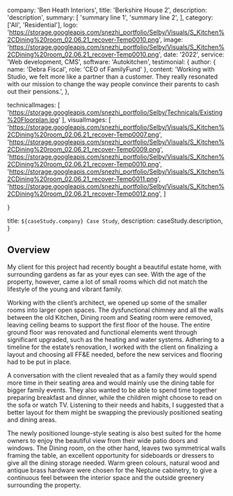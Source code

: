 
  company: 'Ben Heath Interiors',
  title: 'Berkshire House 2',
  description:
    'description',
  summary: [
    'summary line 1',
    'summary line 2',
  ],
  category: ['All', 'Residential'],
  logo: 'https://storage.googleapis.com/snezhi_portfolio/Selby/Visuals/S_Kitchen%2CDining%20room_02.06.21_recover-Temp0010.png',
  image: 'https://storage.googleapis.com/snezhi_portfolio/Selby/Visuals/S_Kitchen%2CDining%20room_02.06.21_recover-Temp0010.png',
  date: '2022',
  service: 'Web development, CMS',
  software: 'Autokitchen',
  testimonial: {
    author: { name: 'Debra Fiscal', role: 'CEO of FamilyFund' },
    content:
      'Working with Studio, we felt more like a partner than a customer. They really resonated with our mission to change the way people convince their parents to cash out their pensions.',
  },

  technicalImages: [
    'https://storage.googleapis.com/snezhi_portfolio/Selby/Technicals/Existing%20Floorplan.jpg'
  ],
  visualImages: [
    'https://storage.googleapis.com/snezhi_portfolio/Selby/Visuals/S_Kitchen%2CDining%20room_02.06.21_recover-Temp0007.png',
    'https://storage.googleapis.com/snezhi_portfolio/Selby/Visuals/S_Kitchen%2CDining%20room_02.06.21_recover-Temp0009.png',
    'https://storage.googleapis.com/snezhi_portfolio/Selby/Visuals/S_Kitchen%2CDining%20room_02.06.21_recover-Temp0010.png',
    'https://storage.googleapis.com/snezhi_portfolio/Selby/Visuals/S_Kitchen%2CDining%20room_02.06.21_recover-Temp0011.png',
    'https://storage.googleapis.com/snezhi_portfolio/Selby/Visuals/S_Kitchen%2CDining%20room_02.06.21_recover-Temp0012.png',
  ]

}

  title: `${caseStudy.company} Case Study`,
  description: caseStudy.description,
}

## Overview


My client for this project had recently bought a beautiful estate home, with surrounding gardens as far as your eyes can see. With the age of the property, however, came a lot of small rooms which did not match the lifestyle of the young and vibrant family.

Working with the client’s architect, we opened up some of the smaller rooms into larger open spaces. The dysfunctional chimney and all the walls between the old Kitchen, Dining room and Seating room were removed, leaving ceiling beams to support the first floor of the house. The entire ground floor was renovated and functional elements went through significant upgraded, such as the heating and water systems. Adhering to a timeline for the estate’s renovation, I worked with the client on finalizing a layout and choosing all FF&E needed, before the new services and flooring had to be put in place.

A conversation with the client revealed that as a family they would spend more time in their seating area and would mainly use the dining table for bigger family events. They also wanted to be able to spend time together preparing breakfast and dinner, while the children might choose to read on the sofa or watch TV. Listening to their needs and habits, I suggested that a better layout for them might be swapping the previously positioned seating and dining areas. 

The newly positioned lounge-style seating is also best suited for the home owners to enjoy the beautiful view from their wide patio doors and windows. The Dining room, on the other hand, leaves two symmetrical walls framing the table, an excellent opportunity for sideboards or dressers to give all the dining storage needed. Warm green colours, natural wood and antique brass hardware were chosen for the Neptune cabinetry, to give a continuous feel between the interior space and the outside greenery surrounding the property.


